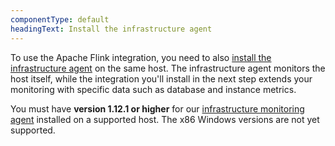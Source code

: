```yaml
---
componentType: default
headingText: Install the infrastructure agent
---
```


To use the Apache Flink integration, you need to also [install the infrastructure agent](/docs/infrastructure/install-infrastructure-agent/get-started/install-infrastructure-agent-new-relic/) on the same host. The infrastructure agent monitors the host itself, while the integration you'll install in the next step extends your monitoring with specific data such as database and instance metrics.

You must have <DoNotTranslate>**version 1.12.1 or higher**</DoNotTranslate> for our [infrastructure monitoring agent](/docs/infrastructure/install-infrastructure-agent/windows-installation/install-infrastructure-monitoring-agent-windows) installed on a supported host. The x86 Windows versions are not yet supported.